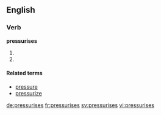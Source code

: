 ==English==

===Verb===
'''pressurises'''

# {{third-person singular of|pressurise}}
# {{alternative spelling of|pressurizes}}

====Related terms====
* [[pressure]]
* [[pressurize]]

[[de:pressurises]]
[[fr:pressurises]]
[[sv:pressurises]]
[[vi:pressurises]]